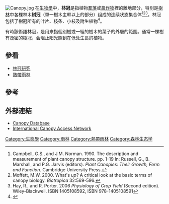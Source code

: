 {{otheruses}}
[[File:Canopy.jpg|thumb]]
在[[生物學|生物學]]中，'''林冠'''是指植物[[羣落|羣落]]或[[農作物|農作物]]裡的離地部分，特別是[[樹林|樹林]]中各棵林木'''树冠'''（單一樹木主幹以上的部分）组成的连续状态集合体<ref>Campbell, G.S., and J.M. Norman. 1990. The description and measurement of plant canopy structure. pp. 1-19 In: Russell, G., B. Marshall, and P.G. Jarvis (editors). ''Plant Canopies: Their Growth, Form and Function''. Cambridge University Press.</ref><ref>Moffett, M.W. 2000. What's ''up''? A critical look at the basic terms of canopy biology. ''Biotropica'' 32:569-596.</ref><ref>Hay, R., and R. Porter. 2006 ''Physiology of Crop Yield'' (Second edition). Wiley-Blackwell. ISBN 1405108592, ISBN 978-1405108591</ref>。林冠包括了樹冠所有的叶片、枝条、小枝及[[附生植物|附生植物]]<ref>{{cite journal|author1=Nadkarni|coauthors=Nalini M. Parker, Geoffrey G. Ford, E. David Cushing, Judy B. Stallman, Cara|title=The International Canopy Network: A pathway for interdisciplinary exchange of scientific information on forest canopies|journal=Northwest Science|date=1996|issue=70|pages=104-108|url=https://research.libraries.wsu.edu/xmlui/bitstream/handle/2376/1277/v70%20p104%20Nadkarni%20et%20al.PDF?sequence=1|accessdate=2016-05-12|archive-date=2020-08-21|archive-url=https://web.archive.org/web/20200821111802/https://research.libraries.wsu.edu/xmlui/bitstream/handle/2376/1277/v70%20p104%20Nadkarni%20et%20al.PDF?sequence=1|dead-url=no}}</ref>。

有時該術語林冠，是用來指個別樹或一組的樹木的葉子的外層的範圍。通常一棵樹有茂密的樹冠，会阻止阳光照到在低处生長的植物。

== 參看 ==
*[[林冠研究|林冠研究]] 
*[[熱帶雨林|熱帶雨林]]

== 參考 ==
{{Reflist}}

== 外部連結 ==
*[http://canopy.evergreen.edu/bcd Canopy Database] {{Wayback|url=http://canopy.evergreen.edu/bcd |date=20150523073533 }}
*[http://academic.evergreen.edu/projects/ican/ican International Canopy Access Network] {{Wayback|url=http://academic.evergreen.edu/projects/ican/ican |date=20120201135828 }}

[[Category:生態學|Category:生態學]]
[[Category:雨林|Category:雨林]]
[[Category:熱帶雨林|Category:熱帶雨林]]
[[Category:森林生态学|Category:森林生态学]]